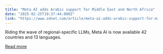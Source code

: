 ```yaml
---
title: "Meta AI adds Arabic support for Middle East and North Africa"
date: "2025-02-25T19:37:44.000Z"
link: "https://www.zdnet.com/article/meta-ai-adds-arabic-support-for-middle-east-and-north-africa/"
---
```


Riding the wave of regional-specific LLMs, Meta AI is now available 42 countries and 13 languages.

[Read more](https://www.zdnet.com/article/meta-ai-adds-arabic-support-for-middle-east-and-north-africa/)
